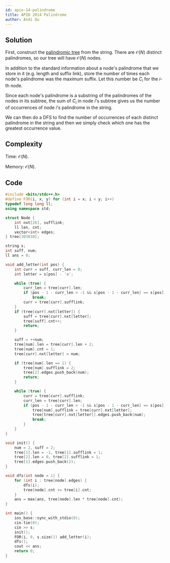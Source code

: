 ```yaml
---
id: apio-14-palindrome
title: APIO 2014 Palindrome
author: Andi Qu
---
```


## Solution

First, construct the [palindromic tree](http://adilet.org/blog/palindromic-tree/) from the string. There are $\mathcal{O}(N)$ distinct palindromes, so our tree will have $\mathcal{O}(N)$ nodes.

In addition to the standard information about a node's palindrome that we store in it (e.g. length and suffix link), store the number of times each node's palindrome was the maximum suffix. Let this number be $C_i$ for the $i$-th node.

Since each node's palindrome is a substring of the palindromes of the nodes in its subtree, the sum of $C_i$ in node $i$'s subtree gives us the number of occurrences of node $i$'s palindrome in the string.

We can then do a DFS to find the number of occurrences of each distinct palindrome in the string and then we simply check which one has the greatest occurrence value.

## Complexity

Time: $\mathcal{O}(N)$.

Memory: $\mathcal{O}(N)$.

## Code

```cpp
#include <bits/stdc++.h>
#define FOR(i, x, y) for (int i = x; i < y; i++)
typedef long long ll;
using namespace std;

struct Node {
    int nxt[26], sufflink;
    ll len, cnt;
    vector<int> edges;
} tree[303030];

string s;
int suff, num;
ll ans = 0;

void add_letter(int pos) {
    int curr = suff, curr_len = 0;
    int letter = s[pos] - 'a';

    while (true) {
        curr_len = tree[curr].len;
        if (pos - 1 - curr_len > -1 && s[pos - 1 - curr_len] == s[pos])
            break;
        curr = tree[curr].sufflink;
    }
    if (tree[curr].nxt[letter]) {
        suff = tree[curr].nxt[letter];
        tree[suff].cnt++;
        return;
    }

    suff = ++num;
    tree[num].len = tree[curr].len + 2;
    tree[num].cnt = 1;
    tree[curr].nxt[letter] = num;

    if (tree[num].len == 1) {
        tree[num].sufflink = 2;
        tree[2].edges.push_back(num);
        return;
    }

    while (true) {
        curr = tree[curr].sufflink;
        curr_len = tree[curr].len;
        if (pos - 1 - curr_len > -1 && s[pos - 1 - curr_len] == s[pos]) {
            tree[num].sufflink = tree[curr].nxt[letter];
            tree[tree[curr].nxt[letter]].edges.push_back(num);
            break;
        }
    }
}

void init() {
    num = 2, suff = 2;
    tree[1].len = -1, tree[1].sufflink = 1;
    tree[2].len = 0, tree[2].sufflink = 1;
    tree[1].edges.push_back(2);
}

void dfs(int node = 1) {
    for (int i : tree[node].edges) {
        dfs(i);
        tree[node].cnt += tree[i].cnt;
    }
    ans = max(ans, tree[node].len * tree[node].cnt);
}

int main() {
    ios_base::sync_with_stdio(0);
    cin.tie(0);
    cin >> s;
    init();
    FOR(i, 0, s.size()) add_letter(i);
    dfs();
    cout << ans;
    return 0;
}
```
